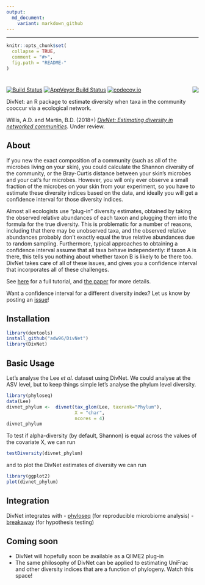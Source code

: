 ```yaml
---
output:
  md_document:
    variant: markdown_github
---
```


---
```r
knitr::opts_chunk$set(
  collapse = TRUE,
  comment = "#>",
  fig.path = "README-"
)
```

# <img src="docs/logo.png" align="right"  />


[![Build Status](https://travis-ci.org/adw96/DivNet.svg?branch=master)](https://travis-ci.org/adw96/DivNet)
[![AppVeyor Build Status](https://ci.appveyor.com/api/projects/status/github/adw96/DivNet?branch=master&svg=true)](https://ci.appveyor.com/project/adw96/DivNet)
[![codecov.io](https://codecov.io/gh/adw96/DivNet/coverage.svg?branch=master)](https://codecov.io/gh/adw96/DivNet?branch=master)

DivNet: an R package to estimate diversity when taxa in the community cooccur via a ecological network.

Willis, A.D. and Martin, B.D. (2018+) [*DivNet: Estimating diversity in networked communities*](https://www.biorxiv.org/content/early/2018/04/21/305045). Under review.

## About ##

If you new the exact composition of a community (such as all of the microbes living on your skin), you could calculate the Shannon diversity of the community, or the Bray-Curtis distance between your skin's microbes and your cat's fur microbes. However, you will only ever observe a small fraction of the microbes on your skin from your experiment, so you have to estimate these diversity indices based on the data, and ideally you will get a confidence interval for those diversity indices.

Almost all ecologists use "plug-in" diversity estimates, obtained by taking the observed relative abundances of each taxon and plugging them into the formula for the true diversity. This is problematic for a number of reasons, including that there may be unobserved taxa, and the observed relative abundances probably don't exactly equal the true relative abundances due to random sampling. Furthermore, typical approaches to obtaining a confidence interval assume that all taxa behave independently: if taxon A is there, this tells you nothing about whether taxon B is likely to be there too. DivNet takes care of all of these issues, and gives you a confidence interval that incorporates all of these challenges.

See [here](https://github.com/adw96/DivNet/blob/master/vignettes/divnet-phyloseq.pdf) for a full tutorial, and [the paper](https://www.biorxiv.org/content/early/2018/04/21/305045) for more details.

Want a confidence interval for a different diversity index? Let us know by posting an [issue](https://github.com/adw96/DivNet/issues)!

## Installation ##


```r
library(devtools)
install_github("adw96/DivNet")
library(DivNet)
```

## Basic Usage ##

Let's analyse the Lee *et al.* dataset using DivNet. We could analyse at the ASV level, but to keep things simple let's analyse the phylum level diversity.


```r
library(phyloseq)
data(Lee)
divnet_phylum <-  divnet(tax_glom(Lee, taxrank="Phylum"),
                         X = "char",
                         ncores = 4)
divnet_phylum
```

To test if alpha-diversity (by default, Shannon) is equal across the values of the covariate X, we can run
```r
testDiversity(divnet_phylum)
```

and to plot the DivNet estimates of diversity we can run
```r
library(ggplot2)
plot(divnet_phylum)
```

## Integration

DivNet integrates with
- [phyloseq](https://joey711.github.io/phyloseq/) (for reproducible microbiome analysis)
- [breakaway](https://github.com/adw96/breakaway) (for hypothesis testing)

## Coming soon


- DivNet will hopefully soon be available as a QIIME2 plug-in
- The same philosophy of DivNet can be applied to estimating UniFrac and other diversity indices that are a function of phylogeny. Watch this space!
